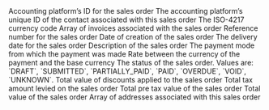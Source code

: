 <ResponseField name="platform_id" type="string" required>
  Accounting platform’s ID for the sales order
</ResponseField>

<ResponseField name="contact_id" type="string">
  The accounting platform’s unique ID of the contact associated with this sales order
</ResponseField>

<ResponseField name="currency_id" type="string">
  The ISO-4217 currency code
</ResponseField>

<ResponseField name="invoice_ids" type="string[]">
  Array of invoices associated with the sales order
</ResponseField>

<ResponseField name="document_number" type="string">
  Reference number for the sales order
</ResponseField>

<ResponseField name="posted_date" type="string">
  Date of creation of the sales order
</ResponseField>

<ResponseField name="delivery_date" type="string">
  The delivery date for the sales order
</ResponseField>

<ResponseField name="description" type="string">
  Description of the sales order
</ResponseField>

<ResponseField name="payment_mode" type="string">
  The payment mode from which the payment was made
</ResponseField>

<ResponseField name="currency" type="Object">
  <Expandable title="properties">
    <ResponseField name="data" type="Object">
      <Expandable title="properties">
        <Snippet file="currency_snippet.mdx" />
      </Expandable>
    </ResponseField>
  </Expandable>
</ResponseField>

<ResponseField name="currency_rate" type="float">
  Rate between the currency of the payment and the base currency
</ResponseField>

<ResponseField name="status" type="enum">
  The status of the sales order. Values are: `DRAFT`, `SUBMITTED`, `PARTIALLY_PAID`, `PAID`, `OVERDUE`, `VOID`, `UNKNOWN`.
</ResponseField>

<ResponseField name="total_discount" type="float">
  Total value of discounts applied to the sales order
</ResponseField>

<ResponseField name="tax_amount" type="float">
  Total tax amount levied on the sales order
</ResponseField>

<ResponseField name="sub_total" type="float">
  Total pre tax value of the sales order
</ResponseField>

<ResponseField name="total_amount" type="float">
  Total value of the sales order
</ResponseField>

<ResponseField name="line_items" type="Line Item">
  <Expandable title="properties">
    <Snippet file="line_items_snippeet.mdx" />
  </Expandable>
</ResponseField>

<ResponseField name="addresses" type="Address">
  Array of addresses associated with this sales order
</ResponseField>

<ResponseField name="contact" type="Contact">
  <Expandable title="properties">
    <Snippet file="contact_snippet.mdx" />
  </Expandable>
</ResponseField>

